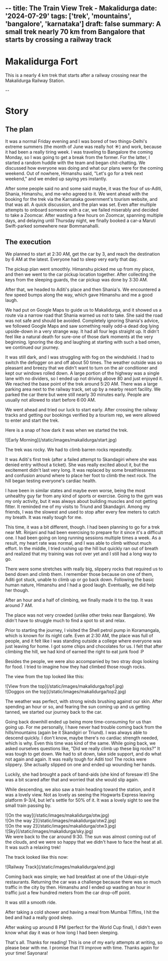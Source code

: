 --
title: The Train View Trek - Makalidurga
date: '2024-07-29'
tags: ['trek', 'mountains', 'bangalore', 'karnataka']
draft: false
summary: A small trek nearly 70 km from Bangalore that starts by crossing a railway track
--

# Makalidurga Fort

This is a nearly 4 km trek that starts after a railway crossing near the Makalidurga Railway Station.

--
# Story

## The plan

It was a normal Friday evening and I was bored of two things-Delhi's extreme summers (the month of June was really hot ☀️) and work, because it had been a really tiring week.
I was traveling to Bangalore the coming Monday, so I was going to get a break from the former.
For the latter, I started a random huddle with the team and began chit-chatting.
We discussed how everyone was doing and what our plans were for the coming weekend.
Out of nowhere, Himanshu said, "Let's go for a trek next weekend," and we ended up saying yes instantly.

After some people said no and some said maybe, it was the four of us-Aditi, Shania, Himanshu, and me-who agreed to it.
We went ahead with the booking for the trek via the Karnataka government's tourism website, and that was all. A quick discussion, and the plan was set.
Even after multiple attempts to onboard someone with a car, we failed miserably and decided to take a Zoomcar.
After wasting a few hours on Zoomcar, spanning multiple days, and delaying until Thursday night, we finally booked a car-a Maruti Swift-parked somewhere near Bommanahalli.

## The execution

We planned to start at 2:30 AM, get the car by 3, and reach the destination by 6 AM at the latest. Everyone had to sleep very early that day.

The pickup plan went smoothly. Himanshu picked me up from my place, and then we went to the car pickup location together. After collecting the keys from the sleeping guards, the car pickup was done by 3:30 AM.

After that, we headed to Aditi's place and then Shania's. We encountered a few speed bumps along the way, which gave Himanshu and me a good laugh.

We had put on Google Maps to guide us to Makalidurga, and it showed us a route via a narrow road that Shania warned us not to take. She said the road was not safe and should be avoided.
Completely ignoring Shania's advice, we followed Google Maps and saw something really odd-a dead dog lying upside-down in a very strange way. It had all four legs straight up. It didn't feel like a natural death for sure-one of those dark moments at the very beginning.
Ignoring the dog and laughing at starting with such a bad omen, we continued our journey.

It was still dark, and I was struggling with fog on the windshield. I had to switch the defogger on and off about 50 times.
The weather outside was so pleasant and breezy that we didn't want to turn on the air conditioner and kept our windows rolled down.
A large portion of the highway was a single lane with no dividers, so I ended up not driving above 80 and just enjoyed it.
We reached the base point of the trek around 5:20 AM. There was a large parking area next to the railway track, set up by a nearby resort facility.
We parked the car there but were still nearly 30 minutes early. People are usually not allowed to start before 6:00 AM.

We went ahead and tried our luck to start early. After crossing the railway tracks and getting our bookings verified by a tourism rep, we were allowed to enter and start the trek.

Here is a snap of how dark it was when we started the trek.
<div className="flex flex-wrap -mx-2 overflow-hidden xl:-mx-2">
  <div className="my-1 px-2 w-full overflow-hidden xl:my-1 xl:px-2 xl:w-1/2">
    ![Early Morning](/static/images/makalidurga/start.jpg)
  </div>
</div>

The trek was rocky. We had to climb barren rocks repeatedly.

It was Aditi's first trek (after a failed attempt to Skandagiri where she was denied entry without a ticket).
She was really excited about it, but the excitement didn't last very long.
It was replaced by some breathlessness and confusion around where to place her foot to climb the next rock.
The hill began testing everyone's cardiac health.

I have been in similar states and maybe even worse, being the most unhealthy guy far from any kind of sports or exercise.
Going to the gym was my only activity, but it was always about building muscles and not getting fitter.
It reminded me of my visits to Triund and Skandagiri.
Among my friends, I was the slowest and used to stop after every few meters to catch my breath. It was really tough for me.

This time, it was a bit different, though.
I had been planning to go for a trek near Mt. Rinjani and had been exercising to prepare for it since it's a difficult one.
I had been going on long running sessions multiple times a week.
As a result, my heart rate was normal, and I was able to climb without much effort.
In the middle, I tried rushing up the hill but quickly ran out of breath and realized that my training was not over yet and I still had a long way to go.

There were some stretches with really big, slippery rocks that required us to bend down and climb them. I remember those because on one of them, Aditi got stuck, unable to climb up or go back down.
Following the basic human nature, Himanshu and I had a good laugh. Eventually, we did help her though.


After an hour and a half of climbing, we finally made it to the top. It was around 7 AM.

The place was not very crowded (unlike other treks near Bangalore).
We didn't have to struggle much to find a spot to sit and relax.

Prior to starting the journey, I visited the Shell petrol pump in Koramangala, which is known for its night cafe.
Even at 2:30 AM, the place was full of people, and it felt like I was standing outside a college where everyone was just leaving for home.
I got some chips and chocolates for us. I felt that after climbing the hill, we had kind of earned the right to eat junk food :P

Besides the people, we were also accompanied by two stray dogs looking for food. I tried to imagine how they had climbed those rough rocks.

The view from the top looked like this:
<div className="flex flex-wrap -mx-2 overflow-hidden xl:-mx-2">
  <div className="my-1 px-2 w-full overflow-hidden xl:my-1 xl:px-2 xl:w-1/2">
    ![View from the top](/static/images/makalidurga/top1.jpg)
  </div>
  <div className="my-1 px-2 w-full overflow-hidden xl:my-1 xl:px-2 xl:w-1/2">
    ![Doggos on the top](/static/images/makalidurga/top2.jpg)
  </div>
</div>

The weather was perfect, with strong winds brushing against our skin.
After spending an hour or so, and fearing the sun coming up and us getting tanned, we started our journey back to the car.

Going back downhill ended up being more time-consuming for us than going up.
For me personally, I have never had trouble coming back from the hills/mountains (again be it Skandgiri or Triund).
I was always able to descend quickly. I don't know, maybe there's no cardiac strength needed, which is why.
Even this time was kind of the same.
While going back, we asked ourselves questions like, "Did we really climb up these big rocks?"
It was tough to get down. We had to sit down, take side support, and do what not again and again.
It was really tough for Aditi too! The rocks were slippery. She actually slipped on one and ended up wounding her hands.

Luckily, she had brought a pack of band-aids (she kind of foresaw it!)
She was a bit scared after that and worried that she would slip again.

While descending, we also saw a train heading toward the station, and it was a lovely view. Not as lovely as seeing the Hogwarts Express leaving platform 9-3/4, but let's settle for 50% of it.
It was a lovely sight to see the small train passing by.

<div className="flex flex-wrap -mx-2 overflow-hidden xl:-mx-2">
  <div className="my-1 px-2 w-full overflow-hidden xl:my-1 xl:px-2 xl:w-1/2">
    ![On the way](/static/images/makalidurga/otw.jpg)
  </div>
  <div className="my-1 px-2 w-full overflow-hidden xl:my-1 xl:px-2 xl:w-1/2">
    ![On the way 2](/static/images/makalidurga/otw2.jpg)
  </div>
  <div className="my-1 px-2 w-full overflow-hidden xl:my-1 xl:px-2 xl:w-1/2">
    ![On the way 2](/static/images/makalidurga/otw3.jpg)
  </div>
  <div className="my-1 px-2 w-full overflow-hidden xl:my-1 xl:px-2 xl:w-1/2">
    ![Sky](/static/images/makalidurga/sky.jpg)
  </div>
</div>
We were back to the car around 9:30. The sun was almost coming out of the clouds, and we were so happy that we didn't have to face the heat at all. It was such a relaxing trek!

The track looked like this now:
<div className="flex flex-wrap -mx-2 overflow-hidden xl:-mx-2">
  <div className="my-1 px-2 w-full overflow-hidden xl:my-1 xl:px-2 xl:w-1/2">
    ![Railway Track](/static/images/makalidurga/end.jpg)
  </div>
</div>

Coming back was simple; we had breakfast at one of the Udupi-style restaurants.
Returning the car was a challenge because there was so much traffic in the city by then.
Himanshu and I ended up wasting an hour in traffic just a few hundred meters from the car drop-off point.

It was still a smooth ride.

After taking a cold shower and having a meal from Mumbai Tiffins, I hit the bed and had a really good sleep.

After waking up around 8 PM (perfect for the World Cup final), I didn't even know what day it was or how long I had been sleeping.


That's all. Thanks for reading! This is one of my early attempts at writing, so please bear with me. I promise that I'll improve with time. Thanks again for your time!
Sayonara!